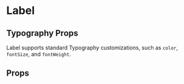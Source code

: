 
<Meta component={Label} title="Docs/Label" />

# Label

<Editor code={basicStory} />

## Typography Props

Label supports standard Typography customizations, such as `color`, `fontSize`, and `fontWeight`.

<Editor code={typographyStory} />

## Props

<ArgsTable of={Label} exclude={excludedProps} />
